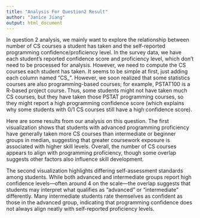 ```yaml
---
title: "Analysis For Question2 Result"
author: "Janice Jiang"
output: html_document
---
```


In question 2 analysis, we mainly want to explore the relationship between number of CS courses a student has taken and the self-reported programming confidence/proficiency level. In the survey data, we have each student's reported confidence score and proficiency level, which don't need to be processed for analysis. However, we need to compute the CS courses each student has taken. It seems to be simple at first, just adding each column named "CS_". However, we soon realized that some statistics courses are also programming-based courses; for example, PSTAT100 is a R-based project course. Thus, some students might not have taken much CS courses, but they have taken those PSTAT programming courses, so they might report a high programming confidence score (which explains why some students with 0/1 CS courses still have a high confidence score). 

Here are some results from our analysis on this question. The first visualization shows that students with advanced programming proficiency have generally taken more CS courses than intermediate or beginner groups in median, suggesting that greater coursework exposure is associated with higher skill levels. Overall, the number of CS courses appears to align with programming proficiency, though some overlap suggests other factors also influence skill development.

The second visualization highlights differing self-assessment standards among students. While both advanced and intermediate groups report high confidence levels—often around 4 on the scale—the overlap suggests that students may interpret what qualifies as “advanced” or “intermediate” differently. Many intermediate students rate themselves as confident as those in the advanced group, indicating that programming confidence does not always align neatly with self-reported proficiency levels.